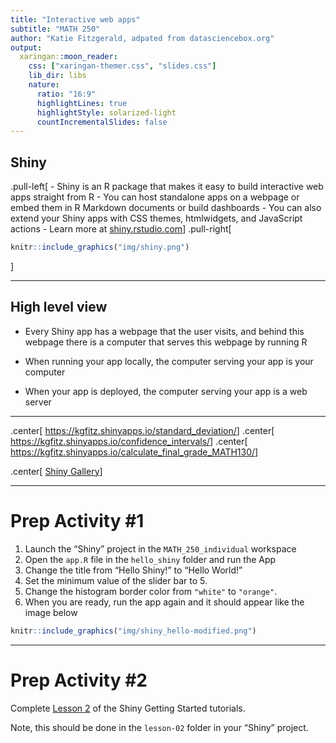 ```yaml
---
title: "Interactive web apps"
subtitle: "MATH 250"
author: "Katie Fitzgerald, adpated from datasciencebox.org"
output:
  xaringan::moon_reader:
    css: ["xaringan-themer.css", "slides.css"]
    lib_dir: libs
    nature:
      ratio: "16:9"
      highlightLines: true
      highlightStyle: solarized-light
      countIncrementalSlides: false
---
```


## Shiny

.pull-left[
- Shiny is an R package that makes it easy to build interactive web apps straight from R
- You can host standalone apps on a webpage or embed them in R Markdown documents or build dashboards
- You can also extend your Shiny apps with CSS themes, htmlwidgets, and JavaScript actions
- Learn more at [shiny.rstudio.com](https://shiny.rstudio.com/)
]
.pull-right[
```r
knitr::include_graphics("img/shiny.png")
```
]

---

## High level view

- Every Shiny app has a webpage that the user visits, and behind this webpage there is a computer that serves this webpage by running R

- When running your app locally, the computer serving your app is your computer

- When your app is deployed, the computer serving your app is a web server

---

.center[
[https://kgfitz.shinyapps.io/standard_deviation/](https://kgfitz.shinyapps.io/standard_deviation/)
]
.center[
[https://kgfitz.shinyapps.io/confidence_intervals/](https://kgfitz.shinyapps.io/confidence_intervals/)
]
.center[
[https://kgfitz.shinyapps.io/calculate_final_grade_MATH130/](https://kgfitz.shinyapps.io/calculate_final_grade_MATH130/)
]

.center[
[Shiny Gallery](https://shiny.rstudio.com/gallery/)
]

---

# Prep Activity #1

1. Launch the "Shiny" project in the `MATH_250_individual` workspace
2. Open the `app.R` file in the `hello_shiny` folder and run the App
3. Change the title from "Hello Shiny!" to "Hello World!"
4. Set the minimum value of the slider bar to 5.
5. Change the histogram border color from `"white"` to `"orange"`.
6. When you are ready, run the app again and it should appear like the image below

```r
knitr::include_graphics("img/shiny_hello-modified.png")
```

---

# Prep Activity #2

Complete [Lesson 2](https://shiny.rstudio.com/tutorial/written-tutorial/lesson2/) of the Shiny Getting Started tutorials.

Note, this should be done in the `lesson-02` folder in your "Shiny" project.